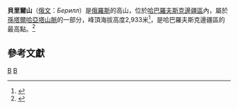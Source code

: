 {{Infobox mountain
| name = 貝里爾
| native_name = Берилл
| elevation = 2,933公尺
| elevation_ref = 
| Location = [[俄羅斯|俄羅斯]][[哈巴羅夫斯克邊疆區|哈巴羅夫斯克邊疆區]]
| Range = [[孫塔爾哈亞塔山脈|孫塔爾哈亞塔山脈]]
| coordinates = 
}}

'''貝里爾山'''（[[俄文|俄文]]：''Берилл''）是[[俄羅斯|俄羅斯]]的高山，位於[[哈巴羅夫斯克邊疆區|哈巴羅夫斯克邊疆區]]內，屬於[[孫塔爾哈亞塔山脈|孫塔爾哈亞塔山脈]]的一部分，峰頂海拔高度2,933米<ref>{{Cite web |url=http://www.skitalets.ru/books/skisibir/suntar.htm |title=Хребет Сунтар-Хаята |access-date=2010-09-29 |archive-date=2019-03-28 |archive-url=https://web.archive.org/web/20190328001802/http://www.skitalets.ru/books/skisibir/suntar.htm |dead-url=no }}</ref>，是哈巴羅夫斯克邊疆區的最高點。<ref>{{Cite web |url=http://abc.vvsu.ru/Books/krl_rekr_res_ros_dv/page0013.asp |title=Рекреационная база краев и областей Дальнего Востока |access-date=2010-09-29 |archive-date=2012-02-29 |archive-url=https://web.archive.org/web/20120229041308/http://abc.vvsu.ru/Books/krl_rekr_res_ros_dv/page0013.asp |dead-url=no }}</ref>

==參考文獻==
{{Reflist}}

{{coord|62|23|45|N|141|19|36|E|region:RU_type:landmark_source:kolossus-ruwiki|display=title}}

[[Category:俄羅斯山峰|B]]
[[Category:哈巴罗夫斯克边疆区山峰|B]]

{{Russia-geo-stub}}